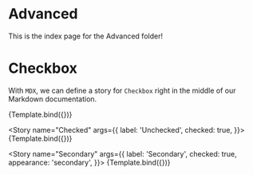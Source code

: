 # Advanced

This is the index page for the Advanced folder!

<!-- Checkbox.stories.mdx -->



<Meta title="MDX/Checkbox" component={Checkbox} />


# Checkbox

With `MDX`, we can define a story for `Checkbox` right in the middle of our
Markdown documentation.

<Canvas>
  <Story 
    name="Unchecked"
    args={{ 
      label: 'Unchecked',
    }}>
    {Template.bind({})}
   </Story>

  <Story 
    name="Checked"
    args={{ 
      label: 'Unchecked', 
      checked: true,
    }}>
    {Template.bind({})}
   </Story>
  
  <Story 
    name="Secondary"
    args={{
      label: 'Secondary', 
      checked: true, 
      appearance: 'secondary',
    }}>
    {Template.bind({})}
   </Story>
</Canvas>